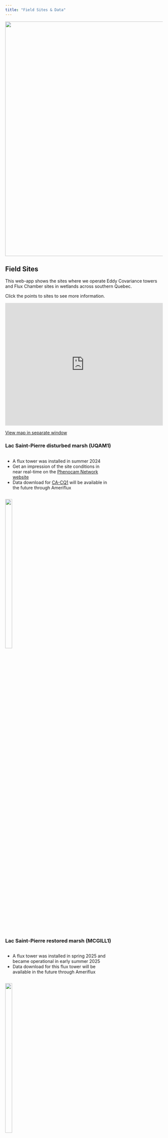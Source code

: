 ```yaml
---
title: "Field Sites & Data"
---
```

<img src="./images/banner_lsp_dm.jpg" style="display: block; margin-left: auto; margin-right: auto; max-width: 100%; height: auto; object-fit: fill" width="750"/>

## Field Sites
This web-app shows the sites where we operate Eddy Covariance towers and Flux Chamber sites in wetlands across southern Quebec.

Click the points to sites to see more information.

<div style="overflow: hidden;
  padding-top: 75%;
  position: relative">
  <iframe src="https://www.carbonique.ca/FieldSiteMaps/" title="Processes" scrolling="no" frameborder="0"
    style="border: 0;
   height: 100%;
   left: 0;
   position: absolute;
   top: 0;
   width: 100%;">
   <p>Your browser does not support iframes.</p>
 </iframe>
</div>

 <a href="https://www.carbonique.ca/FieldSiteMaps/" target="_blank">View map in separate window</a> 

### Lac Saint-Pierre disturbed marsh (UQAM1)
:::: {layout-nrow=1}

:::{.column width="65%"}

* A flux tower was installed in summer 2024
* Get an impression of the site conditions in near real-time on the <a href="https://phenocam.nau.edu/webcam/sites/lspdisturbedmarsh/">Phenocam Network website</a>
* Data download for <a href="https://ameriflux.lbl.gov/sites/siteinfo/CA-CQ1">CA-CQ1</a> will be available in the future through Ameriflux

::: 

::: {.column width="35%"}

![](./images/site-images/uqam1-tower.jpg){fig-align="right" width=35%}

:::

::::

### Lac Saint-Pierre restored marsh (MCGILL1)
:::: {layout-nrow=1}

:::{.column width="65%"}

* A flux tower was installed in spring 2025 and became operational in early summer 2025
* Data download for this flux tower will be available in the future through Ameriflux

::: 

::: {.column width="35%"}

![](./images/site-images/mcgill1-tower.jpg){fig-align="right" width=35%}

:::

::::

### Lac-à-la-Tortue natural open bog (UQAM2)
:::: {layout-nrow=1}

:::{.column width="65%"}

* A flux tower was installed in spring 2025
* The flux tower was struck by lightning briefly after the installation
  - flux instruments were re-installed in July 2025 and the tower became fully operational again
  - biomet sensors were working throughout
* Get an impression of the site conditions in near real-time on the <a href="https://phenocam.nau.edu/webcam/sites/latnaturalopenbog/">Phenocam Network website</a>
* Data download for this flux tower will be available in the future through Ameriflux

::: 

::: {.column width="35%"}

![](./images/site-images/uqam2-tower.jpg){fig-align="right" width=35%}

:::

::::


### Lac-à-la-Tortue natural treed bog (UQAM3)
:::: {layout-nrow=1}

:::{.column width="65%"}

* A flux tower was installed in spring 2025
* Get an impression of the site conditions in near real-time on the <a href="https://phenocam.nau.edu/webcam/sites/latnaturalforestedbog/">Phenocam Network website</a>
* Data download for this flux tower will be available in the future through Ameriflux

::: 

::: {.column width="35%"}

![](./images/site-images/uqam3-tower.jpg){fig-align="right" width=35%}

:::

::::

<!-- ### Delta Salt Marsh (DSM) -->
<!-- :::: {.columns} -->

<!-- ::: {.column width="65%"} -->

<!-- * [Data Preview Graph](https://ibis.geog.ubc.ca/~micromet/data/DeltaSaltMarsh.html#) (CA-DSM) (2021 - *, Delta, BC, Canada) -->
<!-- * Data from CA-DSM will soon be available on AmeriFlux. -->
<!-- * Data from the web plots are available [here](https://ibis.geog.ubc.ca/~micromet/webdata/resources/csv/)  -->
<!--   * prefix  DSM. note that this is raw data – no filtering or QCQA. -->
<!-- * [DSM Site Photos](https://www.flickr.com/gp/188943790@N03/J010Wq) -->

<!-- :::  -->

<!-- ::: {.column width="35%"} -->

<!-- ![](images/site-images/dsm.jpg){fig-align="right" width=90%} -->

<!-- ::: -->

<!-- :::: -->

<!-- ### Richmond Brackish Marsh (RBM) -->

<!-- :::: {.columns} -->

<!-- ::: {.column width="65%"} -->

<!-- * [Data Preview Graph](https://ibis.geog.ubc.ca/~micromet/data/RichmondBrackishMarsh.html#) (CA-RBM) (2021 - *, Richmond, BC, Canada) -->
<!-- * Data from CA-RBM will soon be available on AmeriFlux. -->
<!-- * Data from the web plots are available [here](https://ibis.geog.ubc.ca/~micromet/webdata/resources/csv/")  -->
<!--   * prefix  RBM. note that this is raw data – no filtering or QCQA. -->
<!-- * [RBM Site Photos](https://www.flickr.com/photos/188943790@N03/albums/72177720306622844) -->

<!-- :::  -->

<!-- ::: {.column width="35%"} -->

<!-- ![](images/site-images/RBM_20220611_tower_20.jpg){fig-align="right" width=90%} -->

<!-- ::: -->

<!-- :::: -->

<!-- ### UBC Climate Station on Totem Field -->
<!-- * Access to [custom data download](http://137.82.254.122/DataExport.aspx) of standard measured meteorological observations (air temperature, humidity, precipitation, soil temperatures, solar irradiance, wind) measured since 1958. Data can be downloaded in .csv format. -->

<!-- ## Code and Documentation -->
<!-- Our <a href="https://github.com/ubc-micromet">lab github</a> hosts code for flux processing, README docs for our lab, and various other bits of information. -->

More documentation related to maintenance procedures for our sites can be found <a href="https://www.carbonique.ca/en/documentation.html">here</a>.


## Data

This data visualization tool shows data recorded at our eddy covariance flux towers in southern Quebec.

Please use the drop-down menus to select the site and variable you would like to see.

<div style="overflow: hidden;
  padding-top: 75%;
  position: relative">
  <iframe src="https://288-gic-rshiny.geog.mcgill.ca/knox/carbonique/" title="Processes" scrolling="yes" frameborder="0"
    style="border: 0;
   height: 100%;
   left: 0;
   position: absolute;
   top: 0;
   width: 100%;">
   <p>Your browser does not support iframes.</p>
 </iframe>
</div>

 <a href="https://288-gic-rshiny.geog.mcgill.ca/knox/carbonique/" target="_blank">View data visualization in separate window</a> 